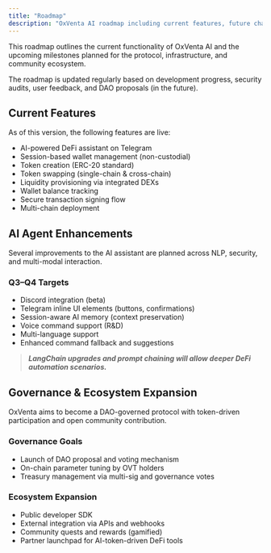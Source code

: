```yaml
---
title: "Roadmap"
description: "OxVenta AI roadmap including current features, future chain support, and governance plans."
---
```


This roadmap outlines the current functionality of OxVenta AI and the upcoming milestones planned for the protocol, infrastructure, and community ecosystem.

The roadmap is updated regularly based on development progress, security audits, user feedback, and DAO proposals (in the future).

## **Current Features**

As of this version, the following features are live:

- AI-powered DeFi assistant on Telegram
- Session-based wallet management (non-custodial)
- Token creation (ERC-20 standard)
- Token swapping (single-chain & cross-chain)
- Liquidity provisioning via integrated DEXs
- Wallet balance tracking
- Secure transaction signing flow
- Multi-chain deployment

## **AI Agent Enhancements**

Several improvements to the AI assistant are planned across NLP, security, and multi-modal interaction.

### **Q3–Q4 Targets**

- Discord integration (beta)
- Telegram inline UI elements (buttons, confirmations)
- Session-aware AI memory (context preservation)
- Voice command support (R&D)
- Multi-language support
- Enhanced command fallback and suggestions

> **_LangChain upgrades and prompt chaining will allow deeper DeFi automation scenarios._**

## **Governance & Ecosystem Expansion**

OxVenta aims to become a DAO-governed protocol with token-driven participation and open community contribution.

### **Governance Goals**

- Launch of DAO proposal and voting mechanism
- On-chain parameter tuning by OVT holders
- Treasury management via multi-sig and governance votes

### **Ecosystem Expansion**

- Public developer SDK
- External integration via APIs and webhooks
- Community quests and rewards (gamified)
- Partner launchpad for AI-token-driven DeFi tools